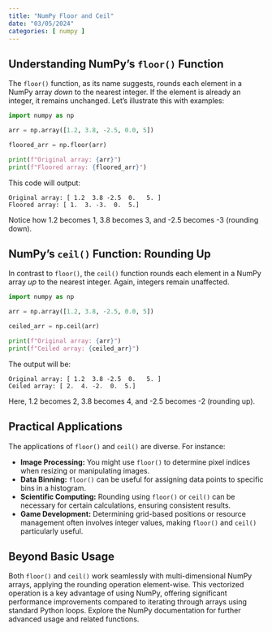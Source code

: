 ```yaml
---
title: "NumPy Floor and Ceil"
date: "03/05/2024"
categories: [ numpy ]
---
```


## Understanding NumPy's `floor()` Function

The `floor()` function, as its name suggests, rounds each element in a NumPy array *down* to the nearest integer.  If the element is already an integer, it remains unchanged.  Let's illustrate this with examples:

```python
import numpy as np

arr = np.array([1.2, 3.8, -2.5, 0.0, 5])

floored_arr = np.floor(arr)

print(f"Original array: {arr}")
print(f"Floored array: {floored_arr}")
```

This code will output:

```
Original array: [ 1.2  3.8 -2.5  0.   5. ]
Floored array: [ 1.  3. -3.  0.  5.]
```

Notice how 1.2 becomes 1, 3.8 becomes 3, and -2.5 becomes -3 (rounding down).


##  NumPy's `ceil()` Function: Rounding Up

In contrast to `floor()`, the `ceil()` function rounds each element in a NumPy array *up* to the nearest integer. Again, integers remain unaffected.

```python
import numpy as np

arr = np.array([1.2, 3.8, -2.5, 0.0, 5])

ceiled_arr = np.ceil(arr)

print(f"Original array: {arr}")
print(f"Ceiled array: {ceiled_arr}")
```

The output will be:

```
Original array: [ 1.2  3.8 -2.5  0.   5. ]
Ceiled array: [ 2.  4. -2.  0.  5.]
```

Here, 1.2 becomes 2, 3.8 becomes 4, and -2.5 becomes -2 (rounding up).


##  Practical Applications

The applications of `floor()` and `ceil()` are diverse.  For instance:

* **Image Processing:**  You might use `floor()` to determine pixel indices when resizing or manipulating images.
* **Data Binning:**  `floor()` can be useful for assigning data points to specific bins in a histogram.
* **Scientific Computing:** Rounding using `floor()` or `ceil()` can be necessary for certain calculations, ensuring consistent results.
* **Game Development:** Determining grid-based positions or resource management often involves integer values, making `floor()` and `ceil()` particularly useful.


##  Beyond Basic Usage

Both `floor()` and `ceil()` work seamlessly with multi-dimensional NumPy arrays, applying the rounding operation element-wise. This vectorized operation is a key advantage of using NumPy, offering significant performance improvements compared to iterating through arrays using standard Python loops.  Explore the NumPy documentation for further advanced usage and related functions.

